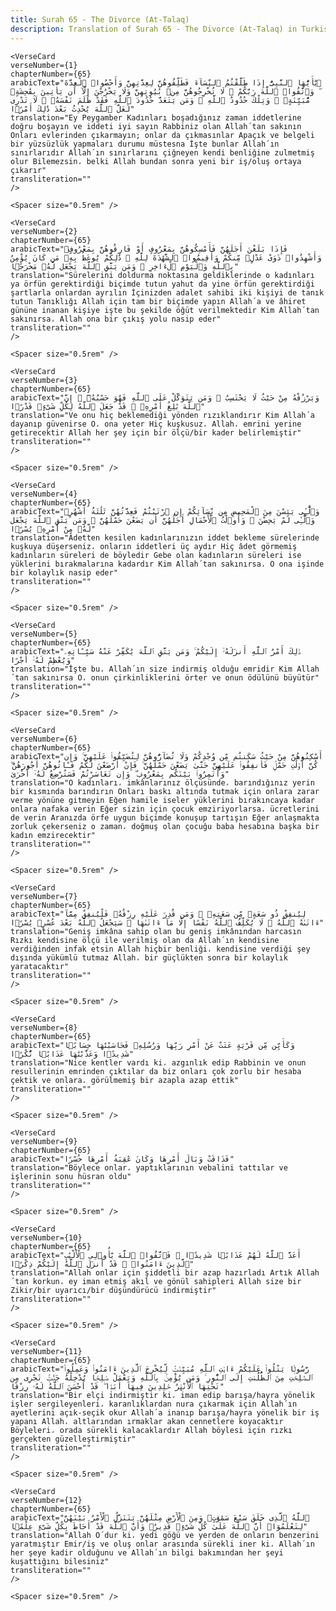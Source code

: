 ```yaml
---
title: Surah 65 - The Divorce (At-Talaq)  
description: Translation of Surah 65 - The Divorce (At-Talaq) in Turkish
---
```







    <VerseCard 
    verseNumber={1}
    chapterNumber={65}
    arabicText="يَٰٓأَيُّهَا ٱلنَّبِىُّ إِذَا طَلَّقْتُمُ ٱلنِّسَآءَ فَطَلِّقُوهُنَّ لِعِدَّتِهِنَّ وَأَحْصُوا۟ ٱلْعِدَّةَ ۖ وَٱتَّقُوا۟ ٱللَّهَ رَبَّكُمْ ۖ لَا تُخْرِجُوهُنَّ مِنۢ بُيُوتِهِنَّ وَلَا يَخْرُجْنَ إِلَّآ أَن يَأْتِينَ بِفَٰحِشَةٍۢ مُّبَيِّنَةٍۢ ۚ وَتِلْكَ حُدُودُ ٱللَّهِ ۚ وَمَن يَتَعَدَّ حُدُودَ ٱللَّهِ فَقَدْ ظَلَمَ نَفْسَهُۥ ۚ لَا تَدْرِى لَعَلَّ ٱللَّهَ يُحْدِثُ بَعْدَ ذَٰلِكَ أَمْرًۭا"
    translation="Ey Peygamber Kadınları boşadığınız zaman iddetlerine doğru boşayın ve iddeti iyi sayın Rabbiniz olan Allah´tan sakının Onları evlerinden çıkarmayın; onlar da çıkmasınlar Apaçık ve belgeli bir yüzsüzlük yapmaları durumu müstesna İşte bunlar Allah´ın sınırlarıdır Allah´ın sınırlarını çiğneyen kendi benliğine zulmetmiş olur Bilemezsin، belki Allah bundan sonra yeni bir iş/oluş ortaya çıkarır"
    transliteration=""
    />

    <Spacer size="0.5rem" />
                
    <VerseCard 
    verseNumber={2}
    chapterNumber={65}
    arabicText="فَإِذَا بَلَغْنَ أَجَلَهُنَّ فَأَمْسِكُوهُنَّ بِمَعْرُوفٍ أَوْ فَارِقُوهُنَّ بِمَعْرُوفٍۢ وَأَشْهِدُوا۟ ذَوَىْ عَدْلٍۢ مِّنكُمْ وَأَقِيمُوا۟ ٱلشَّهَٰدَةَ لِلَّهِ ۚ ذَٰلِكُمْ يُوعَظُ بِهِۦ مَن كَانَ يُؤْمِنُ بِٱللَّهِ وَٱلْيَوْمِ ٱلْءَاخِرِ ۚ وَمَن يَتَّقِ ٱللَّهَ يَجْعَل لَّهُۥ مَخْرَجًۭا"
    translation="Sürelerini doldurma noktasına geldiklerinde o kadınları ya örfün gerektirdiği biçimde tutun yahut da yine örfün gerektirdiği şartlarla onlardan ayrılın İçinizden adalet sahibi iki kişiyi de tanık tutun Tanıklığı Allah için tam bir biçimde yapın Allah´a ve âhiret gününe inanan kişiye işte bu şekilde öğüt verilmektedir Kim Allah´tan sakınırsa، Allah ona bir çıkış yolu nasip eder"
    transliteration=""
    />

    <Spacer size="0.5rem" />
                
    <VerseCard 
    verseNumber={3}
    chapterNumber={65}
    arabicText="وَيَرْزُقْهُ مِنْ حَيْثُ لَا يَحْتَسِبُ ۚ وَمَن يَتَوَكَّلْ عَلَى ٱللَّهِ فَهُوَ حَسْبُهُۥٓ ۚ إِنَّ ٱللَّهَ بَٰلِغُ أَمْرِهِۦ ۚ قَدْ جَعَلَ ٱللَّهُ لِكُلِّ شَىْءٍۢ قَدْرًۭا"
    translation="Ve onu hiç beklemediği yönden rızıklandırır Kim Allah´a dayanıp güvenirse O، ona yeter Hiç kuşkusuz، Allah، emrini yerine getirecektir Allah her şey için bir ölçü/bir kader belirlemiştir"
    transliteration=""
    />

    <Spacer size="0.5rem" />
                
    <VerseCard 
    verseNumber={4}
    chapterNumber={65}
    arabicText="وَٱلَّٰٓـِٔى يَئِسْنَ مِنَ ٱلْمَحِيضِ مِن نِّسَآئِكُمْ إِنِ ٱرْتَبْتُمْ فَعِدَّتُهُنَّ ثَلَٰثَةُ أَشْهُرٍۢ وَٱلَّٰٓـِٔى لَمْ يَحِضْنَ ۚ وَأُو۟لَٰتُ ٱلْأَحْمَالِ أَجَلُهُنَّ أَن يَضَعْنَ حَمْلَهُنَّ ۚ وَمَن يَتَّقِ ٱللَّهَ يَجْعَل لَّهُۥ مِنْ أَمْرِهِۦ يُسْرًۭا"
    translation="Âdetten kesilen kadınlarınızın iddet bekleme sürelerinde kuşkuya düşerseniz، onların iddetleri üç aydır Hiç âdet görmemiş kadınların süreleri de böyledir Gebe olan kadınların süreleri ise yüklerini bırakmalarına kadardır Kim Allah´tan sakınırsa، O ona işinde bir kolaylık nasip eder"
    transliteration=""
    />

    <Spacer size="0.5rem" />
                
    <VerseCard 
    verseNumber={5}
    chapterNumber={65}
    arabicText="ذَٰلِكَ أَمْرُ ٱللَّهِ أَنزَلَهُۥٓ إِلَيْكُمْ ۚ وَمَن يَتَّقِ ٱللَّهَ يُكَفِّرْ عَنْهُ سَيِّـَٔاتِهِۦ وَيُعْظِمْ لَهُۥٓ أَجْرًا"
    translation="İşte bu، Allah´ın size indirmiş olduğu emridir Kim Allah´tan sakınırsa O، onun çirkinliklerini örter ve onun ödülünü büyütür"
    transliteration=""
    />

    <Spacer size="0.5rem" />
                
    <VerseCard 
    verseNumber={6}
    chapterNumber={65}
    arabicText="أَسْكِنُوهُنَّ مِنْ حَيْثُ سَكَنتُم مِّن وُجْدِكُمْ وَلَا تُضَآرُّوهُنَّ لِتُضَيِّقُوا۟ عَلَيْهِنَّ ۚ وَإِن كُنَّ أُو۟لَٰتِ حَمْلٍۢ فَأَنفِقُوا۟ عَلَيْهِنَّ حَتَّىٰ يَضَعْنَ حَمْلَهُنَّ ۚ فَإِنْ أَرْضَعْنَ لَكُمْ فَـَٔاتُوهُنَّ أُجُورَهُنَّ ۖ وَأْتَمِرُوا۟ بَيْنَكُم بِمَعْرُوفٍۢ ۖ وَإِن تَعَاسَرْتُمْ فَسَتُرْضِعُ لَهُۥٓ أُخْرَىٰ"
    translation="O kadınları، imkânlarınız ölçüsünde، barındığınız yerin bir kısmında barındırın Onları baskı altında tutmak için onlara zarar verme yönüne gitmeyin Eğen hamile iseler yüklerini bırakıncaya kadar onlara nafaka verin Eğer sizin için çocuk emziriyorlarsa، ücretlerini de verin Aranızda örfe uygun biçimde konuşup tartışın Eğer anlaşmakta zorluk çekerseniz o zaman، doğmuş olan çocuğu baba hesabına başka bir kadın emzirecektir"
    transliteration=""
    />

    <Spacer size="0.5rem" />
                
    <VerseCard 
    verseNumber={7}
    chapterNumber={65}
    arabicText="لِيُنفِقْ ذُو سَعَةٍۢ مِّن سَعَتِهِۦ ۖ وَمَن قُدِرَ عَلَيْهِ رِزْقُهُۥ فَلْيُنفِقْ مِمَّآ ءَاتَىٰهُ ٱللَّهُ ۚ لَا يُكَلِّفُ ٱللَّهُ نَفْسًا إِلَّا مَآ ءَاتَىٰهَا ۚ سَيَجْعَلُ ٱللَّهُ بَعْدَ عُسْرٍۢ يُسْرًۭا"
    translation="Geniş imkâna sahip olan bu geniş imkânından harcasın Rızkı kendisine ölçü ile verilmiş olan da Allah´ın kendisine verdiğinden infak etsin Allah hiçbir benliği، kendisine verdiği şey dışında yükümlü tutmaz Allah، bir güçlükten sonra bir kolaylık yaratacaktır"
    transliteration=""
    />

    <Spacer size="0.5rem" />
                
    <VerseCard 
    verseNumber={8}
    chapterNumber={65}
    arabicText="وَكَأَيِّن مِّن قَرْيَةٍ عَتَتْ عَنْ أَمْرِ رَبِّهَا وَرُسُلِهِۦ فَحَاسَبْنَٰهَا حِسَابًۭا شَدِيدًۭا وَعَذَّبْنَٰهَا عَذَابًۭا نُّكْرًۭا"
    translation="Nice kentler vardı ki، azgınlık edip Rabbinin ve onun resullerinin emrinden çıktılar da biz onları çok zorlu bir hesaba çektik ve onlara، görülmemiş bir azapla azap ettik"
    transliteration=""
    />

    <Spacer size="0.5rem" />
                
    <VerseCard 
    verseNumber={9}
    chapterNumber={65}
    arabicText="فَذَاقَتْ وَبَالَ أَمْرِهَا وَكَانَ عَٰقِبَةُ أَمْرِهَا خُسْرًا"
    translation="Böylece onlar، yaptıklarının vebalini tattılar ve işlerinin sonu hüsran oldu"
    transliteration=""
    />

    <Spacer size="0.5rem" />
                
    <VerseCard 
    verseNumber={10}
    chapterNumber={65}
    arabicText="أَعَدَّ ٱللَّهُ لَهُمْ عَذَابًۭا شَدِيدًۭا ۖ فَٱتَّقُوا۟ ٱللَّهَ يَٰٓأُو۟لِى ٱلْأَلْبَٰبِ ٱلَّذِينَ ءَامَنُوا۟ ۚ قَدْ أَنزَلَ ٱللَّهُ إِلَيْكُمْ ذِكْرًۭا"
    translation="Allah onlar için şiddetli bir azap hazırladı Artık Allah´tan korkun، ey iman etmiş akıl ve gönül sahipleri Allah size bir Zikir/bir uyarıcı/bir düşündürücü indirmiştir"
    transliteration=""
    />

    <Spacer size="0.5rem" />
                
    <VerseCard 
    verseNumber={11}
    chapterNumber={65}
    arabicText="رَّسُولًۭا يَتْلُوا۟ عَلَيْكُمْ ءَايَٰتِ ٱللَّهِ مُبَيِّنَٰتٍۢ لِّيُخْرِجَ ٱلَّذِينَ ءَامَنُوا۟ وَعَمِلُوا۟ ٱلصَّٰلِحَٰتِ مِنَ ٱلظُّلُمَٰتِ إِلَى ٱلنُّورِ ۚ وَمَن يُؤْمِنۢ بِٱللَّهِ وَيَعْمَلْ صَٰلِحًۭا يُدْخِلْهُ جَنَّٰتٍۢ تَجْرِى مِن تَحْتِهَا ٱلْأَنْهَٰرُ خَٰلِدِينَ فِيهَآ أَبَدًۭا ۖ قَدْ أَحْسَنَ ٱللَّهُ لَهُۥ رِزْقًا"
    translation="Bir elçi indirmiştir ki، iman edip barışa/hayra yönelik işler sergileyenleri، karanlıklardan nura çıkarmak için Allah´ın ayetlerini açık-seçik okur Allah´a inanıp barışa/hayra yönelik bir iş yapanı Allah، altlarından ırmaklar akan cennetlere koyacaktır Böyleleri، orada sürekli kalacaklardır Allah böylesi için rızkı gerçekten güzelleştirmiştir"
    transliteration=""
    />

    <Spacer size="0.5rem" />
                
    <VerseCard 
    verseNumber={12}
    chapterNumber={65}
    arabicText="ٱللَّهُ ٱلَّذِى خَلَقَ سَبْعَ سَمَٰوَٰتٍۢ وَمِنَ ٱلْأَرْضِ مِثْلَهُنَّ يَتَنَزَّلُ ٱلْأَمْرُ بَيْنَهُنَّ لِتَعْلَمُوٓا۟ أَنَّ ٱللَّهَ عَلَىٰ كُلِّ شَىْءٍۢ قَدِيرٌۭ وَأَنَّ ٱللَّهَ قَدْ أَحَاطَ بِكُلِّ شَىْءٍ عِلْمًۢا"
    translation="Allah O´dur ki، yedi göğü ve yerden de onların benzerini yaratmıştır Emir/iş ve oluş onlar arasında sürekli iner ki، Allah´ın her şeye kadir olduğunu ve Allah´ın bilgi bakımından her şeyi kuşattığını bilesiniz"
    transliteration=""
    />

    <Spacer size="0.5rem" />
                